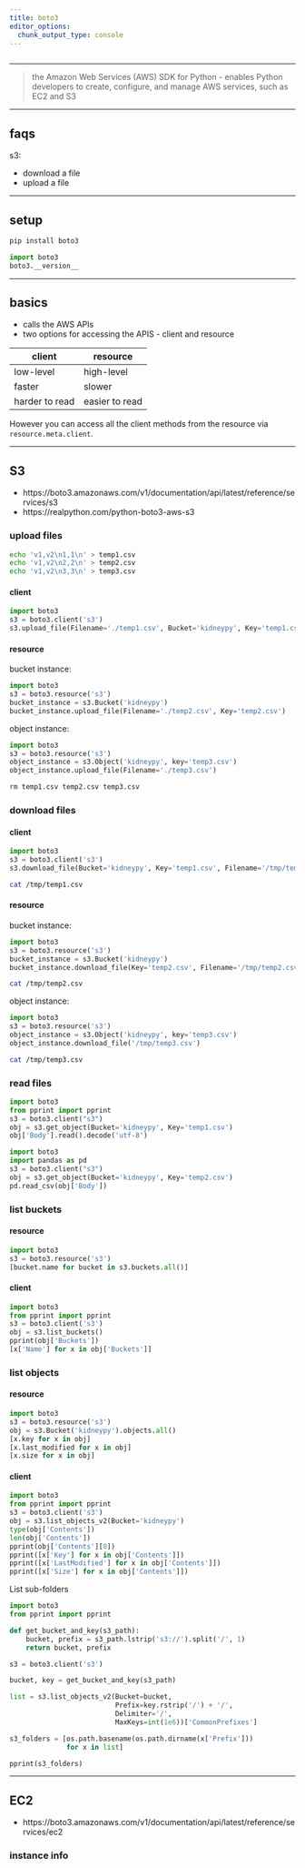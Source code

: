```yaml
---
title: boto3
editor_options: 
  chunk_output_type: console
---
```


```r
```

*********************************************************************

> the Amazon Web Services (AWS) SDK for Python - enables Python developers to create, configure, and manage AWS services, such as EC2 and S3

*********************************************************************

## faqs

s3:

* download a file
* upload a file

*********************************************************************

## setup

```sh
pip install boto3
```

```python
import boto3
boto3.__version__
```

*********************************************************************

## basics

* calls the AWS APIs  
* two options for accessing the APIS - client and resource

client | resource
------------- | -------------
low-level | high-level
faster | slower
harder to read | easier to read

However you can access all the client methods from the resource via `resource.meta.client`. 

*********************************************************************

## S3

* https://boto3.amazonaws.com/v1/documentation/api/latest/reference/services/s3
* https://realpython.com/python-boto3-aws-s3  

### upload files

```sh
echo 'v1,v2\n1,1\n' > temp1.csv
echo 'v1,v2\n2,2\n' > temp2.csv
echo 'v1,v2\n3,3\n' > temp3.csv
```

#### client

```python
import boto3
s3 = boto3.client('s3')
s3.upload_file(Filename='./temp1.csv', Bucket='kidneypy', Key='temp1.csv')
```

#### resource

bucket instance:

```python
import boto3
s3 = boto3.resource('s3')
bucket_instance = s3.Bucket('kidneypy')
bucket_instance.upload_file(Filename='./temp2.csv', Key='temp2.csv')
```

object instance:

```python
import boto3
s3 = boto3.resource('s3')
object_instance = s3.Object('kidneypy', key='temp3.csv')
object_instance.upload_file(Filename='./temp3.csv')
```

```sh
rm temp1.csv temp2.csv temp3.csv
```

### download files

#### client

```python
import boto3
s3 = boto3.client('s3')
s3.download_file(Bucket='kidneypy', Key='temp1.csv', Filename='/tmp/temp1.csv')
```

```sh
cat /tmp/temp1.csv
```

#### resource 

bucket instance:

```python
import boto3
s3 = boto3.resource('s3')
bucket_instance = s3.Bucket('kidneypy')
bucket_instance.download_file(Key='temp2.csv', Filename='/tmp/temp2.csv')
```

```sh
cat /tmp/temp2.csv
```

object instance:

```python
import boto3
s3 = boto3.resource('s3')
object_instance = s3.Object('kidneypy', key='temp3.csv')
object_instance.download_file('/tmp/temp3.csv')
```

```sh
cat /tmp/temp3.csv
```

### read files

```python
import boto3
from pprint import pprint
s3 = boto3.client("s3")
obj = s3.get_object(Bucket='kidneypy', Key='temp1.csv')
obj['Body'].read().decode('utf-8') 
```

```python
import boto3
import pandas as pd
s3 = boto3.client("s3")
obj = s3.get_object(Bucket='kidneypy', Key='temp2.csv')
pd.read_csv(obj['Body'])
```

### list buckets

#### resource

```python
import boto3
s3 = boto3.resource('s3')
[bucket.name for bucket in s3.buckets.all()]
```

#### client

```python
import boto3
from pprint import pprint
s3 = boto3.client('s3')
obj = s3.list_buckets()
pprint(obj['Buckets'])
[x['Name'] for x in obj['Buckets']]
```

### list objects

#### resource

```python
import boto3
s3 = boto3.resource('s3')
obj = s3.Bucket('kidneypy').objects.all()
[x.key for x in obj]
[x.last_modified for x in obj]
[x.size for x in obj]
```

#### client

```python
import boto3
from pprint import pprint
s3 = boto3.client('s3')
obj = s3.list_objects_v2(Bucket='kidneypy')
type(obj['Contents'])
len(obj['Contents'])
pprint(obj['Contents'][0])
pprint([x['Key'] for x in obj['Contents']])
pprint([x['LastModified'] for x in obj['Contents']])
pprint([x['Size'] for x in obj['Contents']])
```

List sub-folders

```python
import boto3
from pprint import pprint

def get_bucket_and_key(s3_path):
    bucket, prefix = s3_path.lstrip('s3://').split('/', 1)
    return bucket, prefix

s3 = boto3.client('s3')

bucket, key = get_bucket_and_key(s3_path)

list = s3.list_objects_v2(Bucket=bucket,
                          Prefix=key.rstrip('/') + '/',
                          Delimiter='/',
                          MaxKeys=int(1e6))['CommonPrefixes']

s3_folders = [os.path.basename(os.path.dirname(x['Prefix']))
              for x in list]

pprint(s3_folders)
```

*********************************************************************

## EC2

* https://boto3.amazonaws.com/v1/documentation/api/latest/reference/services/ec2

### instance info

